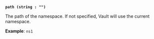 <a id="namespace-arg-path" />

**`path (string : "")`**

The path of the namespace. If not specified, Vault will use the current namespace.

**Example**: `ns1`